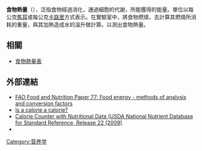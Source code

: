 {{article issues
|
{{Expand|time=2010-10-14T15:01:14+00:00}}
{{Expert|time=2010-10-14T15:01:14+00:00}}
{{Unreferenced|time=2010-10-14T15:01:14+00:00}}
}}
'''食物熱量'''（{{lang-en|'''Food energy'''}}），泛指食物經過消化，通過細胞的代謝，所能獲得的能量。單位以每公克[[焦耳|焦耳]]或每公克[[卡路里|卡路里]]方式表示。在實驗室中，將食物燃燒，去計算其燃燒所消耗的重量，與其加熱造成水的溫升做計算。以測出食物熱量。

== 相關 ==
* [[食物熱量表|食物熱量表]]

== 外部連結 ==
* [http://www.fao.org/docrep/006/Y5022E/y5022e04.htm FAO Food and Nutrition Paper 77: Food energy - methods of analysis and conversion factors] {{Wayback|url=http://www.fao.org/docrep/006/Y5022E/y5022e04.htm |date=20180625173924 }}{{en}}
* [http://www.ajcn.org/cgi/content/full/79/5/899S?ijkey=f3919ec7617632925bb12e0ffb8deeb08a678686 Is a calorie a calorie?] {{Wayback|url=http://www.ajcn.org/cgi/content/full/79/5/899S?ijkey=f3919ec7617632925bb12e0ffb8deeb08a678686 |date=20091226033234 }}{{en}}
* [https://web.archive.org/web/20101102034413/http://nutritioncaloriecounter.com/ Calorie Counter with Nutritional Data (USDA National Nutrient Database for Standard Reference, Release 22 (2009)]{{en}}
* {{cite web|url=http://consumer.fda.gov.tw/Pages/Detail.aspx?nodeID=276&pid=5010|title=食物熱量分配表|archiveurl=http://webcache.googleusercontent.com/search?q=cache:gvHiLqfKXlQJ:archive.is/n3Me+&cd=10&hl=zh-TW&ct=clnk&gl=hk&client=firefox-a|archivedate=22 Dec 2012}}{{zh-tw}}

[[Category:营养学|Category:营养学]]